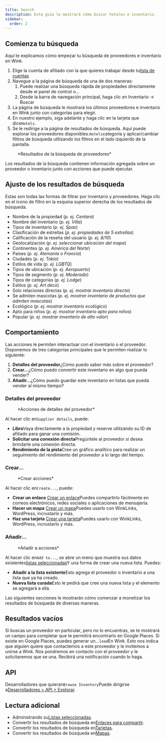 ```yaml
---
title: Search
description: Esta guía le mostrará cómo buscar hoteles e inventario.
sidebar:
  order: 2
---
```


## Comienza tu búsqueda

Aquí te explicamos cómo empezar tu búsqueda de proveedores e inventario en Wink.

1. Elige la cuenta de afiliado con la que quieres trabajar desde tu[lista de cuentas](https://studio.wink.travel/company/list)
2. Navegue a la página de búsqueda de una de dos maneras:
   1. Puede realizar una búsqueda rápida de propiedades directamente desde el panel de control o...
   2. Desde la barra de navegación principal, haga clic en Inventario → Buscar
3. La página de búsqueda le mostrará los últimos proveedores e inventario en Wink junto con categorías para elegir.
4. En nuestro ejemplo, siga adelante y haga clic en la tarjeta que dice`Hotels`.
5. Se le redirige a la página de resultados de búsqueda. Aquí puede explorar los proveedores disponibles.`Hotels`categoría y aplicar/cambiar filtros de búsqueda utilizando los filtros en el lado izquierdo de la pantalla.

<figure>
  <CloudinaryImage width="700" height="570" resize="scale" quality="best" alt="Resultados de la búsqueda" src="academy/search-results" errorImage="noimage_opaque_nyrtl0.png" />

  <figcaption>*Resultados de la búsqueda de proveedores*</figcaption>
</figure>


Los resultados de la búsqueda contienen información agregada sobre un proveedor o inventario junto con acciones que puede ejecutar.

## Ajuste de los resultados de búsqueda

Estas son todas las formas de filtrar por inventario y proveedores. Haga clic en el icono de filtro en la esquina superior derecha de los resultados de búsqueda.

* Nombre de la propiedad (*p. ej. Centara*)
* Nombre del inventario (*p. ej. Villa*)
* Tipos de inventario (*p. ej. Spas*)
* Clasificación de estrellas (*p. ej. propiedades de 5 estrellas*)
* Calificación de la reseña del usuario (*p. ej. 8/10*)
* Geolocalización (*p. ej. seleccionar ubicación del mapa*)
* Continentes (*p. ej. América del Norte*)
* Países (*p. ej. Alemania o Francia*)
* Ciudades (*p. ej. Tokio*)
* Estilos de vida (*p. ej. LGBTQ*)
* Tipos de ubicación (*p. ej. Aeropuerto*)
* Tipos de segmento (*p. ej. Moderado*)
* Tipos de categorías (*p. ej. Lodge*)
* Estilos (*p. ej. Art déco*)
* Solo relaciones directas (*p. ej. mostrar inventario directo*)
* Se admiten mascotas (*p. ej. mostrar inventario de productos que admiten mascotas*)
* Ecológico (*p. ej. mostrar inventario ecológico*)
* Apto para niños (*p. ej. mostrar inventario apto para niños*)
* Popular (*p. ej. mostrar inventario de alto valor*)

## Comportamiento

Las acciones le permiten interactuar con el inventario o el proveedor. Disponemos de tres categorías principales que le permiten realizar lo siguiente:

1. **Detalles del proveedor**¿Cómo puedo saber más sobre el proveedor?
2. **Crear...**¿Cómo puedo convertir este inventario en algo que pueda vender?
3. **Añadir...**¿Cómo puedo guardar este inventario en listas que pueda vender al mismo tiempo?

### Detalles del proveedor

<figure>
  <CloudinaryImage width="350" height="190" resize="scale" quality="best" alt="Detalles del proveedor" src="academy/supplier-details" errorImage="noimage_opaque_nyrtl0.png" />

  <figcaption>*Acciones de detalles del proveedor*</figcaption>
</figure>


Al hacer clic en`Supplier details`, puede:

* **Libro**Vaya directamente a la propiedad y reserve utilizando su ID de afiliado para ganar una comisión.
* **Solicitar una conexión directa**Pregúntele al proveedor si desea brindarle una conexión directa.
* **Rendimiento de la pista**Cree un gráfico analítico para realizar un seguimiento del rendimiento del proveedor a lo largo del tiempo.

### Crear...

<figure>
  <CloudinaryImage width="350" height="238" resize="scale" quality="best" alt="Comportamiento" src="academy/inventory-actions" errorImage="noimage_opaque_nyrtl0.png" />

  <figcaption>*Crear acciones*</figcaption>
</figure>


Al hacer clic en`Create...`, puede:

* **Crear un enlace** [Crear un enlace](/studio/shareable-links)Puedes compartirlo fácilmente en correos electrónicos, redes sociales o aplicaciones de mensajería.
* **Hacer un mapa** [Crear un mapa](/studio/maps)Puedes usarlo con WinkLinks, WordPress, incrustarlo y más.
* **Haz una tarjeta** [Crear una tarjeta](/studio/cards)Puedes usarlo con WinkLinks, WordPress, incrustarlo y más.

### Añadir...

<figure>
  <CloudinaryImage width="350" height="203" resize="scale" quality="best" alt="Comportamiento" src="academy/add-to" errorImage="noimage_opaque_nyrtl0.png" />

  <figcaption>*Añadir a acciones*</figcaption>
</figure>


Al hacer clic en`Add to...`, se abre un menú que muestra sus datos existentes[listas seleccionadas](/studio/curated-lists)Y una forma de crear una nueva lista. Puedes:

* **Añadir a la lista existente**Esto agrega el proveedor o inventario a una lista que ya ha creado.
* **Nueva lista curada**Esto le pedirá que cree una nueva lista y el elemento se agregará a ella.

Las siguientes secciones le mostrarán cómo comenzar a monetizar los resultados de búsqueda de diversas maneras.

## Resultados vacíos

Si buscas un proveedor en particular, pero no lo encuentras, se te mostrará un campo para completar que te permitirá encontrarlo en Google Places. Si existe en Google Places, puedes generar un...`lead`En Wink.
Esto nos indica que alguien quiere que contactemos a este proveedor y le invitemos a unirse a Wink. Nos pondremos en contacto con el proveedor y le solicitaremos que se una. Recibirá una notificación cuando lo haga.

## API

Desarrolladores que quieran`Browse Inventory`Puede dirigirse a[Desarrolladores > API > Explorar](/developers/apis/#browse-api).

## Lectura adicional

* Administrando su[Listas seleccionadas](/studio/curated-lists).
* Convertir los resultados de búsqueda en[Enlaces para compartir](/studio/shareable-links).
* Convertir los resultados de búsqueda en[Tarjetas](/studio/cards).
* Convertir los resultados de búsqueda en[Mapas](/studio/maps).

